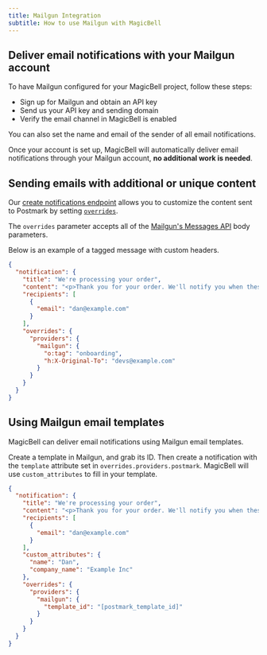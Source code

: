 ```yaml
---
title: Mailgun Integration
subtitle: How to use Mailgun with MagicBell
---
```


## Deliver email notifications with your Mailgun account

To have Mailgun configured for your MagicBell project, follow these steps:

- Sign up for Mailgun and obtain an API key
- Send us your API key and sending domain
- Verify the email channel in MagicBell is enabled

You can also set the name and email of the sender of all email notifications.

Once your account is set up, MagicBell will automatically deliver email
notifications through your Mailgun account, **no additional work is needed**.

## Sending emails with additional or unique content

Our [create notifications endpoint](https://magicbell.com/docs/rest-api/reference#create-notification)
allows you to customize the content sent to Postmark by setting
[`overrides`](https://magicbell.com/docs/overrides).

The `overrides` parameter accepts all of the [Mailgun's Messages API](https://documentation.mailgun.com/en/latest/api-sending.html#sending)
body parameters.

Below is an example of a tagged message with custom headers.

```json
{
  "notification": {
    "title": "We're processing your order",
    "content": "<p>Thank you for your order. We'll notify you when these items are ready.</p>",
    "recipients": [
      {
        "email": "dan@example.com"
      }
    ],
    "overrides": {
      "providers": {
        "mailgun": {
          "o:tag": "onboarding",
          "h:X-Original-To": "devs@example.com"
        }
      }
    }
  }
}
```

## Using Mailgun email templates

MagicBell can deliver email notifications using Mailgun email templates.

Create a template in Mailgun, and grab its ID. Then create a notification with
the `template` attribute set in `overrides.providers.postmark`. MagicBell will
use `custom_attributes` to fill in your template.

```json
{
  "notification": {
    "title": "We're processing your order",
    "content": "<p>Thank you for your order. We'll notify you when these items are ready.</p>",
    "recipients": [
      {
        "email": "dan@example.com"
      }
    ],
    "custom_attributes": {
      "name": "Dan",
      "company_name": "Example Inc"
    },
    "overrides": {
      "providers": {
        "mailgun": {
          "template_id": "[postmark_template_id]"
        }
      }
    }
  }
}
```
